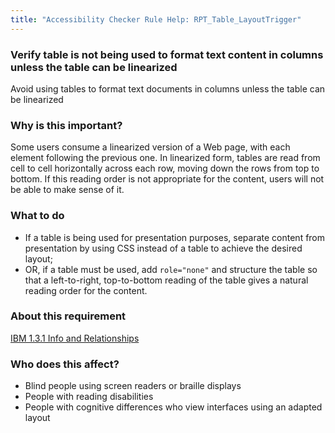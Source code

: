 ```yaml
---
title: "Accessibility Checker Rule Help: RPT_Table_LayoutTrigger"
---
```


<div className="toolHelp">
<Row>
<Column colLg={16} colMd={8} colSm={4} className="toolHead">

### Verify table is not being used to format text content in columns unless the table can be linearized

<div id="locLevel"></div>

Avoid using tables to format text documents in columns unless the table can be linearized

</Column>
</Row>
<Row>
<Column colLg={11} colMd={5} colSm={4} className="toolMain">

### Why is this important?

Some users consume a linearized version of a Web page, with each element following the previous one. In linearized form, tables are read from cell to cell horizontally across each row, moving down the rows from top to bottom. If this reading order is not appropriate for the content, users will not be able to make sense of it.

<div id="locSnippet"></div>

### What to do

 * If a table is being used for presentation purposes, separate content from presentation by using CSS instead of a table to achieve the desired layout;
 * OR, if a table must be used, add `role="none"` and structure the table so that a left-to-right, top-to-bottom reading of the table gives a natural reading order for the content.

</Column>
<Column colLg={5} colMd={3} colSm={4} className="toolLeft">

### About this requirement

[IBM 1.3.1 Info and Relationships](http://www.ibm.com/able/guidelines/ci162/info_and_relationships.html)

### Who does this affect?

 * Blind people using screen readers or braille displays
 * People with reading disabilities
 * People with cognitive differences who view interfaces using an adapted layout

</Column>
</Row>
</div>

